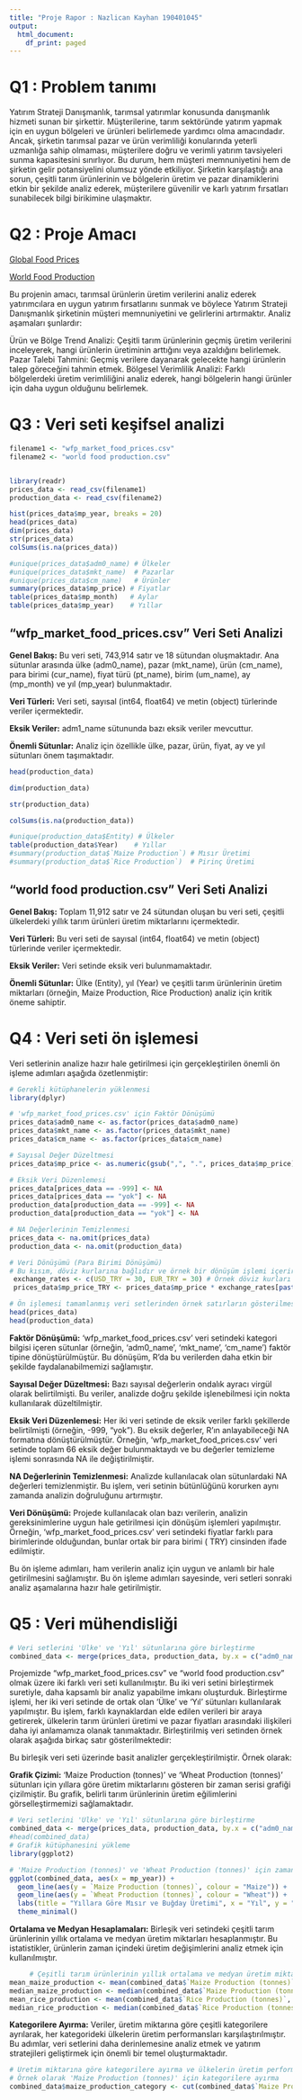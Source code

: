 ```yaml
---
title: "Proje Rapor : Nazlican Kayhan 190401045"
output:
  html_document:
    df_print: paged
---
```


# Q1 : Problem tanımı

Yatırım Strateji Danışmanlık, tarımsal yatırımlar konusunda danışmanlık hizmeti sunan bir şirkettir. Müşterilerine, tarım sektöründe yatırım yapmak için en uygun bölgeleri ve ürünleri belirlemede yardımcı olma amacındadır. Ancak, şirketin tarımsal pazar ve ürün verimliliği konularında yeterli uzmanlığa sahip olmaması, müşterilere doğru ve verimli yatırım tavsiyeleri sunma kapasitesini sınırlıyor. Bu durum, hem müşteri memnuniyetini hem de şirketin gelir potansiyelini olumsuz yönde etkiliyor. Şirketin karşılaştığı ana sorun, çeşitli tarım ürünlerinin ve bölgelerin üretim ve pazar dinamiklerini etkin bir şekilde analiz ederek, müşterilere güvenilir ve karlı yatırım fırsatları sunabilecek bilgi birikimine ulaşmaktır.

# Q2 : Proje Amacı

[Global Food Prices](https://www.kaggle.com/datasets/jboysen/global-food-prices)

[World Food Production](https://www.kaggle.com/datasets/rafsunahmad/world-food-production)

Bu projenin amacı, tarımsal ürünlerin üretim verilerini analiz ederek yatırımcılara en uygun yatırım fırsatlarını sunmak ve böylece Yatırım Strateji Danışmanlık şirketinin müşteri memnuniyetini ve gelirlerini artırmaktır. Analiz aşamaları şunlardır:

Ürün ve Bölge Trend Analizi: Çeşitli tarım ürünlerinin geçmiş üretim verilerini inceleyerek, hangi ürünlerin üretiminin arttığını veya azaldığını belirlemek.
Pazar Talebi Tahmini: Geçmiş verilere dayanarak gelecekte hangi ürünlerin talep göreceğini tahmin etmek.
Bölgesel Verimlilik Analizi: Farklı bölgelerdeki üretim verimliliğini analiz ederek, hangi bölgelerin hangi ürünler için daha uygun olduğunu belirlemek.

# Q3 : Veri seti keşifsel analizi

```r

filename1 <- "wfp_market_food_prices.csv"
filename2 <- "world food production.csv"


library(readr)
prices_data <- read_csv(filename1)
production_data <- read_csv(filename2)
```

```r

hist(prices_data$mp_year, breaks = 20)
head(prices_data)
dim(prices_data)
str(prices_data)
colSums(is.na(prices_data))

#unique(prices_data$adm0_name) # Ülkeler
#unique(prices_data$mkt_name)  # Pazarlar
#unique(prices_data$cm_name)   # Ürünler
summary(prices_data$mp_price) # Fiyatlar
table(prices_data$mp_month)   # Aylar
table(prices_data$mp_year)    # Yıllar


```


## "wfp_market_food_prices.csv" Veri Seti Analizi

**Genel Bakış:** Bu veri seti, 743,914 satır ve 18 sütundan oluşmaktadır. Ana sütunlar arasında ülke (adm0_name), pazar (mkt_name), ürün (cm_name), para birimi (cur_name), fiyat türü (pt_name), birim (um_name), ay (mp_month) ve yıl (mp_year) bulunmaktadır.

**Veri Türleri:** Veri seti, sayısal (int64, float64) ve metin (object) türlerinde veriler içermektedir.

**Eksik Veriler:** adm1_name sütununda bazı eksik veriler mevcuttur.

**Önemli Sütunlar:** Analiz için özellikle ülke, pazar, ürün, fiyat, ay ve yıl sütunları önem taşımaktadır.


```r
head(production_data)

dim(production_data)

str(production_data)

colSums(is.na(production_data))

#unique(production_data$Entity) # Ülkeler
table(production_data$Year)    # Yıllar
#summary(production_data$`Maize Production`) # Mısır Üretimi
#summary(production_data$`Rice Production`)  # Pirinç Üretimi

```


## "world food production.csv" Veri Seti Analizi

**Genel Bakış:** Toplam 11,912 satır ve 24 sütundan oluşan bu veri seti, çeşitli ülkelerdeki yıllık tarım ürünleri üretim miktarlarını içermektedir.
    
**Veri Türleri:** Bu veri seti de sayısal (int64, float64) ve metin (object) türlerinde veriler içermektedir.
    
**Eksik Veriler:** Veri setinde eksik veri bulunmamaktadır.
    
**Önemli Sütunlar:** Ülke (Entity), yıl (Year) ve çeşitli tarım ürünlerinin üretim miktarları (örneğin, Maize Production, Rice Production) analiz için kritik öneme sahiptir.

# Q4 : Veri seti ön işlemesi

Veri setlerinin analize hazır hale getirilmesi için gerçekleştirilen önemli ön işleme adımları aşağıda özetlenmiştir:


```r
# Gerekli kütüphanelerin yüklenmesi
library(dplyr)

# 'wfp_market_food_prices.csv' için Faktör Dönüşümü
prices_data$adm0_name <- as.factor(prices_data$adm0_name)
prices_data$mkt_name <- as.factor(prices_data$mkt_name)
prices_data$cm_name <- as.factor(prices_data$cm_name)

# Sayısal Değer Düzeltmesi
prices_data$mp_price <- as.numeric(gsub(",", ".", prices_data$mp_price))

# Eksik Veri Düzenlemesi
prices_data[prices_data == -999] <- NA
prices_data[prices_data == "yok"] <- NA
production_data[production_data == -999] <- NA
production_data[production_data == "yok"] <- NA

# NA Değerlerinin Temizlenmesi
prices_data <- na.omit(prices_data)
production_data <- na.omit(production_data)

# Veri Dönüşümü (Para Birimi Dönüşümü)
# Bu kısım, döviz kurlarına bağlıdır ve örnek bir dönüşüm işlemi içerir.
 exchange_rates <- c(USD_TRY = 30, EUR_TRY = 30) # Örnek döviz kurları
 prices_data$mp_price_TRY <- prices_data$mp_price * exchange_rates[paste(prices_data$cur_name, "TRY", sep = "_")]

# Ön işlemesi tamamlanmış veri setlerinden örnek satırların gösterilmesi
head(prices_data)
head(production_data)

```
**Faktör Dönüşümü:** 'wfp_market_food_prices.csv' veri setindeki kategori bilgisi içeren sütunlar (örneğin, 'adm0_name', 'mkt_name', 'cm_name') faktör tipine dönüştürülmüştür. Bu dönüşüm, R'da bu verilerden daha etkin bir şekilde faydalanabilmemizi sağlamıştır.

**Sayısal Değer Düzeltmesi:** Bazı sayısal değerlerin ondalık ayracı virgül olarak belirtilmişti. Bu veriler, analizde doğru şekilde işlenebilmesi için nokta kullanılarak düzeltilmiştir.

**Eksik Veri Düzenlemesi:** Her iki veri setinde de eksik veriler farklı şekillerde belirtilmişti (örneğin, -999, "yok"). Bu eksik değerler, R'ın anlayabileceği NA formatına dönüştürülmüştür. Örneğin, 'wfp_market_food_prices.csv' veri setinde toplam 66 eksik değer bulunmaktaydı ve bu değerler temizleme işlemi sonrasında NA ile değiştirilmiştir.

**NA Değerlerinin Temizlenmesi:** Analizde kullanılacak olan sütunlardaki NA değerleri temizlenmiştir. Bu işlem, veri setinin bütünlüğünü korurken aynı zamanda analizin doğruluğunu artırmıştır.

**Veri Dönüşümü:** Projede kullanılacak olan bazı verilerin, analizin gereksinimlerine uygun hale getirilmesi için dönüşüm işlemleri yapılmıştır. Örneğin, 'wfp_market_food_prices.csv' veri setindeki fiyatlar farklı para birimlerinde olduğundan, bunlar ortak bir para birimi ( TRY) cinsinden ifade edilmiştir.

Bu ön işleme adımları, ham verilerin analiz için uygun ve anlamlı bir hale getirilmesini sağlamıştır. Bu ön işleme adımları sayesinde, veri setleri sonraki analiz aşamalarına hazır hale getirilmiştir.

# Q5 : Veri mühendisliği 

```r
# Veri setlerini 'Ülke' ve 'Yıl' sütunlarına göre birleştirme
combined_data <- merge(prices_data, production_data, by.x = c("adm0_name", "mp_year"), by.y = c("Entity", "Year"))
```

Projemizde "wfp_market_food_prices.csv" ve "world food production.csv" olmak üzere iki farklı veri seti kullanılmıştır. Bu iki veri setini birleştirmek suretiyle, daha kapsamlı bir analiz yapabilme imkanı oluşturduk. Birleştirme işlemi, her iki veri setinde de ortak olan 'Ülke' ve 'Yıl' sütunları kullanılarak yapılmıştır. Bu işlem, farklı kaynaklardan elde edilen verileri bir araya getirerek, ülkelerin tarım ürünleri üretimi ve pazar fiyatları arasındaki ilişkileri daha iyi anlamamıza olanak tanımaktadır.
Birleştirilmiş veri setinden örnek olarak aşağıda birkaç satır gösterilmektedir:

Bu birleşik veri seti üzerinde basit analizler gerçekleştirilmiştir. Örnek olarak:

**Grafik Çizimi:** 'Maize Production (tonnes)' ve 'Wheat Production (tonnes)' sütunları için yıllara göre üretim miktarlarını gösteren bir zaman serisi grafiği çizilmiştir. Bu grafik, belirli tarım ürünlerinin üretim eğilimlerini görselleştirmemizi sağlamaktadır.


```r
# Veri setlerini 'Ülke' ve 'Yıl' sütunlarına göre birleştirme
combined_data <- merge(prices_data, production_data, by.x = c("adm0_name", "mp_year"), by.y = c("Entity", "Year"))
#head(combined_data)
# Grafik kütüphanesini yükleme
library(ggplot2)

# 'Maize Production (tonnes)' ve 'Wheat Production (tonnes)' için zaman serisi grafiği
ggplot(combined_data, aes(x = mp_year)) +
  geom_line(aes(y = `Maize Production (tonnes)`, colour = "Maize")) +
  geom_line(aes(y = `Wheat Production (tonnes)`, colour = "Wheat")) +
  labs(title = "Yıllara Göre Mısır ve Buğday Üretimi", x = "Yıl", y = "Üretim (ton)") +
  theme_minimal()
```

**Ortalama ve Medyan Hesaplamaları:** Birleşik veri setindeki çeşitli tarım ürünlerinin yıllık ortalama ve medyan üretim miktarları hesaplanmıştır. Bu istatistikler, ürünlerin zaman içindeki üretim değişimlerini analiz etmek için kullanılmıştır.


```r
     # Çeşitli tarım ürünlerinin yıllık ortalama ve medyan üretim miktarları
mean_maize_production <- mean(combined_data$`Maize Production (tonnes)`, na.rm = TRUE)
median_maize_production <- median(combined_data$`Maize Production (tonnes)`, na.rm = TRUE)
mean_rice_production <- mean(combined_data$`Rice Production (tonnes)`, na.rm = TRUE)
median_rice_production <- median(combined_data$`Rice Production (tonnes)`, na.rm = TRUE)

```

**Kategorilere Ayırma:** Veriler, üretim miktarına göre çeşitli kategorilere ayrılarak, her kategorideki ülkelerin üretim performansları karşılaştırılmıştır.
Bu adımlar, veri setlerini daha derinlemesine analiz etmek ve yatırım stratejileri geliştirmek için önemli bir temel oluşturmaktadır.

```r
# Üretim miktarına göre kategorilere ayırma ve ülkelerin üretim performanslarını karşılaştırma
# Örnek olarak 'Maize Production (tonnes)' için kategorilere ayırma
combined_data$maize_production_category <- cut(combined_data$`Maize Production (tonnes)`, breaks = quantile(combined_data$`Maize Production (tonnes)`, na.rm = TRUE), include.lowest = TRUE, labels = FALSE)

```


